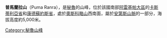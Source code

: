 {{Coord|15|29|10|S|72|30|30|W|display=title}}

'''普馬蘭拉山'''（Puma Ranra），是[[秘魯|秘魯]]的山峰，位於該國南部[[阿雷基帕大區|阿雷基帕大區]]的[[卡斯蒂利亞省|卡斯蒂利亞省]]和[[康德蘇約斯省|康德蘇約斯省]]，處於[[奧斯科略山|奧斯科略山]]西南面，屬於[[安第斯山脈|安第斯山脈]]的一部分，海拔高度約5,000米。

{{Peru-geo-stub}}
[[Category:秘魯山峰|Category:秘魯山峰]]
